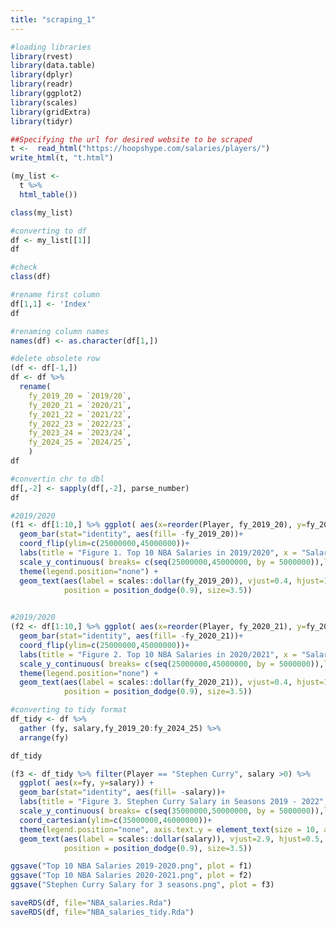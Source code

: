 ```yaml
---
title: "scraping_1"
---
```


```r
#loading libraries
library(rvest)
library(data.table)
library(dplyr)
library(readr)
library(ggplot2)
library(scales)
library(gridExtra)
library(tidyr)
```

```r
##Specifying the url for desired website to be scraped
t <-  read_html("https://hoopshype.com/salaries/players/")
write_html(t, "t.html")
```

```r
(my_list <-  
  t %>% 
  html_table())
```


```r
class(my_list)
```

```r
#converting to df
df <- my_list[[1]]
df
```

```r
#check
class(df)
```


```r
#rename first column
df[1,1] <- 'Index'
df
```

```r
#renaming column names
names(df) <- as.character(df[1,])

```


```r
#delete obsolete row 
(df <- df[-1,])
df <- df %>% 
  rename(
    fy_2019_20 = `2019/20`,
    fy_2020_21 = `2020/21`,
    fy_2021_22 = `2021/22`,
    fy_2022_23 = `2022/23`,
    fy_2023_24 = `2023/24`,
    fy_2024_25 = `2024/25`,
    )
df
```


```r
#convertin chr to dbl
df[,-2] <- sapply(df[,-2], parse_number)
df
```


```r
#2019/2020
(f1 <- df[1:10,] %>% ggplot( aes(x=reorder(Player, fy_2019_20), y=fy_2019_20)) +
  geom_bar(stat="identity", aes(fill= -fy_2019_20))+
  coord_flip(ylim=c(25000000,45000000))+
  labs(title = "Figure 1. Top 10 NBA Salaries in 2019/2020", x = "Salary in USD", y = "Player Name")+
  scale_y_continuous( breaks= c(seq(25000000,45000000, by = 5000000)),labels = comma)+
  theme(legend.position="none") +
  geom_text(aes(label = scales::dollar(fy_2019_20)), vjust=0.4, hjust=1.3, color="white",
            position = position_dodge(0.9), size=3.5))
  
```



```r
#2019/2020
(f2 <- df[1:10,] %>% ggplot( aes(x=reorder(Player, fy_2020_21), y=fy_2020_21)) +
  geom_bar(stat="identity", aes(fill= -fy_2020_21))+
  coord_flip(ylim=c(25000000,45000000))+
  labs(title = "Figure 2. Top 10 NBA Salaries in 2020/2021", x = "Salary in USD", y = "Player Name")+
  scale_y_continuous( breaks= c(seq(25000000,45000000, by = 5000000)),labels = comma)+
  theme(legend.position="none") +
  geom_text(aes(label = scales::dollar(fy_2020_21)), vjust=0.4, hjust=1.3, color="white",
            position = position_dodge(0.9), size=3.5))
```


```r
#converting to tidy format
df_tidy <- df %>% 
  gather (fy, salary,fy_2019_20:fy_2024_25) %>% 
  arrange(fy)

df_tidy
```


```r
(f3 <- df_tidy %>% filter(Player == "Stephen Curry", salary >0) %>% 
  ggplot( aes(x=fy, y=salary)) +
  geom_bar(stat="identity", aes(fill= -salary))+
  labs(title = "Figure 3. Stephen Curry Salary in Seasons 2019 - 2022", y = "Season", y = "Salary, in USD")+
  scale_y_continuous( breaks= c(seq(35000000,50000000, by = 5000000)),labels = comma)+
  coord_cartesian(ylim=c(35000000,46000000))+
  theme(legend.position="none", axis.text.y = element_text(size = 10, angle = 45)) +
  geom_text(aes(label = scales::dollar(salary)), vjust=2.9, hjust=0.5, color="white",
            position = position_dodge(0.9), size=3.5))
```

```r
ggsave("Top 10 NBA Salaries 2019-2020.png", plot = f1)
ggsave("Top 10 NBA Salaries 2020-2021.png", plot = f2)
ggsave("Stephen Curry Salary for 3 seasons.png", plot = f3)

```


```r
saveRDS(df, file="NBA_salaries.Rda")
saveRDS(df, file="NBA_salaries_tidy.Rda")
```



